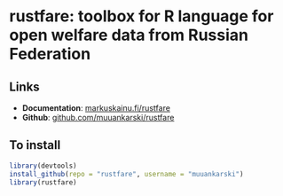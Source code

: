# rustfare: toolbox for R language for open welfare data from Russian Federation

## Links

- **Documentation**: [markuskainu.fi/rustfare](http://markuskainu.fi/rustfare)
- **Github**: [github.com/muuankarski/rustfare](https://github.com/muuankarski/rustfare)

## To install

```r
library(devtools)
install_github(repo = "rustfare", username = "muuankarski")
library(rustfare)
```




